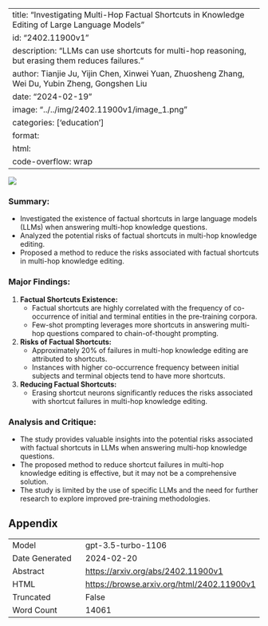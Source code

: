 
---
title: "Investigating Multi-Hop Factual Shortcuts in Knowledge Editing of Large Language Models"
id: "2402.11900v1"
description: "LLMs can use shortcuts for multi-hop reasoning, but erasing them reduces failures."
author: Tianjie Ju, Yijin Chen, Xinwei Yuan, Zhuosheng Zhang, Wei Du, Yubin Zheng, Gongshen Liu
date: "2024-02-19"
image: "../../img/2402.11900v1/image_1.png"
categories: ['education']
format:
  html:
    code-overflow: wrap
---

![](../../img/2402.11900v1/image_1.png)

### **Summary:**
- Investigated the existence of factual shortcuts in large language models (LLMs) when answering multi-hop knowledge questions.
- Analyzed the potential risks of factual shortcuts in multi-hop knowledge editing.
- Proposed a method to reduce the risks associated with factual shortcuts in multi-hop knowledge editing.

### Major Findings:
1. **Factual Shortcuts Existence:**
   - Factual shortcuts are highly correlated with the frequency of co-occurrence of initial and terminal entities in the pre-training corpora.
   - Few-shot prompting leverages more shortcuts in answering multi-hop questions compared to chain-of-thought prompting.

2. **Risks of Factual Shortcuts:**
   - Approximately 20% of failures in multi-hop knowledge editing are attributed to shortcuts.
   - Instances with higher co-occurrence frequency between initial subjects and terminal objects tend to have more shortcuts.

3. **Reducing Factual Shortcuts:**
   - Erasing shortcut neurons significantly reduces the risks associated with shortcut failures in multi-hop knowledge editing.

### Analysis and Critique:
- The study provides valuable insights into the potential risks associated with factual shortcuts in LLMs when answering multi-hop knowledge questions.
- The proposed method to reduce shortcut failures in multi-hop knowledge editing is effective, but it may not be a comprehensive solution.
- The study is limited by the use of specific LLMs and the need for further research to explore improved pre-training methodologies.

## Appendix

|          |          |
|----------|----------|
| Model     | gpt-3.5-turbo-1106       |
| Date Generated     | 2024-02-20       |
| Abstract | [https://arxiv.org/abs/2402.11900v1](https://arxiv.org/abs/2402.11900v1)        |
| HTML     | [https://browse.arxiv.org/html/2402.11900v1](https://browse.arxiv.org/html/2402.11900v1)       |
| Truncated       | False       |
| Word Count       | 14061       |